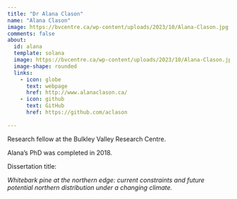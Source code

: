 ---
title: "Dr Alana Clason"
name: "Alana Clason"
image: https://bvcentre.ca/wp-content/uploads/2023/10/Alana-Clason.jpg
comments: false
about: 
  id: alana
  template: solana
  image: https://bvcentre.ca/wp-content/uploads/2023/10/Alana-Clason.jpg
  image-shape: rounded
  links: 
    - icon: globe
      text: webpage
      href: http://www.alanaclason.ca/
    - icon: github
      text: GitHub
      href: https://github.com/aclason
      
---

::: {#alana}
Research fellow at the Bulkley Valley Research Centre.

Alana's PhD was completed in 2018.

Dissertation title:

*Whitebark pine at the northern edge: current constraints and future potential northern distribution under a changing climate.*

:::
